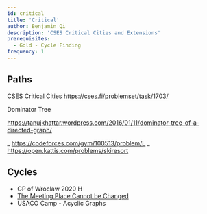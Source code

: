 ```yaml
---
id: critical
title: 'Critical'
author: Benjamin Qi
description: 'CSES Critical Cities and Extensions'
prerequisites:
  - Gold - Cycle Finding
frequency: 1
---
```


## Paths

CSES Critical Cities https://cses.fi/problemset/task/1703/

Dominator Tree

https://tanujkhattar.wordpress.com/2016/01/11/dominator-tree-of-a-directed-graph/

_ https://codeforces.com/gym/100513/problem/L _
https://open.kattis.com/problems/skiresort

## Cycles

- GP of Wroclaw 2020 H
- [The Meeting Place Cannot be Changed](https://codeforces.com/problemset/problem/982/F)
- USACO Camp - Acyclic Graphs
